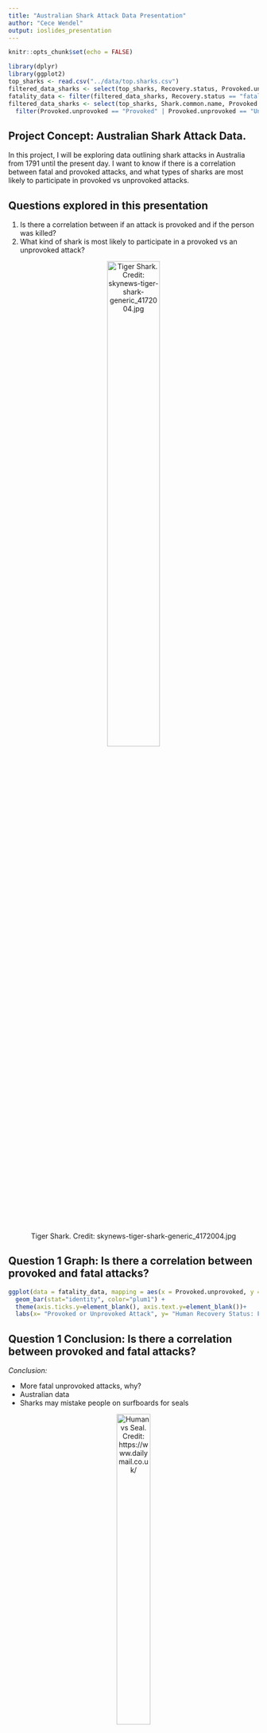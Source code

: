 ```yaml
---
title: "Australian Shark Attack Data Presentation"
author: "Cece Wendel" 
output: ioslides_presentation
---
```


```r
knitr::opts_chunk$set(echo = FALSE)

library(dplyr)
library(ggplot2)
top_sharks <- read.csv("../data/top.sharks.csv")
filtered_data_sharks <- select(top_sharks, Recovery.status, Provoked.unprovoked)
fatality_data <- filter(filtered_data_sharks, Recovery.status == "fatal", Provoked.unprovoked == c("Provoked", "Unprovoked"), na.rm=TRUE)
filtered_data_sharks <- select(top_sharks, Shark.common.name, Provoked.unprovoked) %>%
  filter(Provoked.unprovoked == "Provoked" | Provoked.unprovoked == "Unprovoked")
```

## Project Concept: Australian Shark Attack Data. 

In this project, I will be exploring data outlining shark attacks in Australia from 1791 until the present day. I want to know if there is a correlation between fatal and provoked attacks, and what types of sharks are most likely to participate in provoked vs unprovoked attacks. 

## Questions explored in this presentation 

1. Is there a correlation between if an attack is provoked and if the person was killed?
2. What kind of shark is most likely to participate in a provoked vs an unprovoked attack?

<center>

![Tiger Shark. Credit: skynews-tiger-shark-generic_4172004.jpg](https://e3.365dm.com/17/12/1600x900/skynews-tiger-shark-generic_4172004.jpg?20171202103900){width=50%}

</center>

## Question 1 Graph: Is there a correlation between provoked and fatal attacks?

```r
ggplot(data = fatality_data, mapping = aes(x = Provoked.unprovoked, y = Recovery.status)) +
  geom_bar(stat="identity", color="plum1") +
  theme(axis.ticks.y=element_blank(), axis.text.y=element_blank())+
  labs(x= "Provoked or Unprovoked Attack", y= "Human Recovery Status: Fatal")
```

## Question 1 Conclusion: Is there a correlation between provoked and fatal attacks? 

*Conclusion:* 

- More fatal unprovoked attacks, why? 
- Australian data
- Sharks may mistake people on surfboards for seals 

<center>

![Human vs Seal. Credit: https://www.dailymail.co.uk/](https://i.dailymail.co.uk/i/pix/2015/04/09/13/2765A15200000578-3031958-image-a-22_1428581222432.jpg){width=40%}

</center>

## Question 2 Graph: What kind of shark is most likely to participate in a provoked vs an unprovoked attack?

```r
ggplot(data=filtered_data_sharks, mapping = aes(x = Provoked.unprovoked, y = Shark.common.name)) +
  geom_bar(stat="identity", color="aquamarine3", na.rm=TRUE) +
  theme(axis.ticks.y=element_blank(), axis.text.y=element_blank())+
  labs(x="Provoked or Unprovoked Attack", y = "Shark Type") +
  facet_wrap(~Shark.common.name)
```

## Question 2 Conclusion: What kind of shark is most likely to participate in a provoked vs an unprovoked attack?

*Conclusion:* 

- Great White sharks most likely to attack unprovoked
- Could be related to seal diet 
- Bull sharks known as aggressive, but eat smaller prey 

<center>

![Great White Shark. Credit: https://theconversation.com/](https://images.theconversation.com/files/43861/original/6gqj734n-1394723838.jpg?ixlib=rb-1.1.0&q=45&auto=format&w=926&fit=clip){width=25%}

</center>


## Citation 
Bradshaw, Corey. @cjabradshaw. "Australian Shark Incident Database"
  https://github.com/cjabradshaw/AustralianSharkIncidentDatabase
  September 19th, 2021 - Present. 
<center>

![](https://github.com/cjabradshaw/AustralianSharkIncidentDatabase/blob/main/www/ASIDlogo3.png?raw=true){width=50%}

</center>

